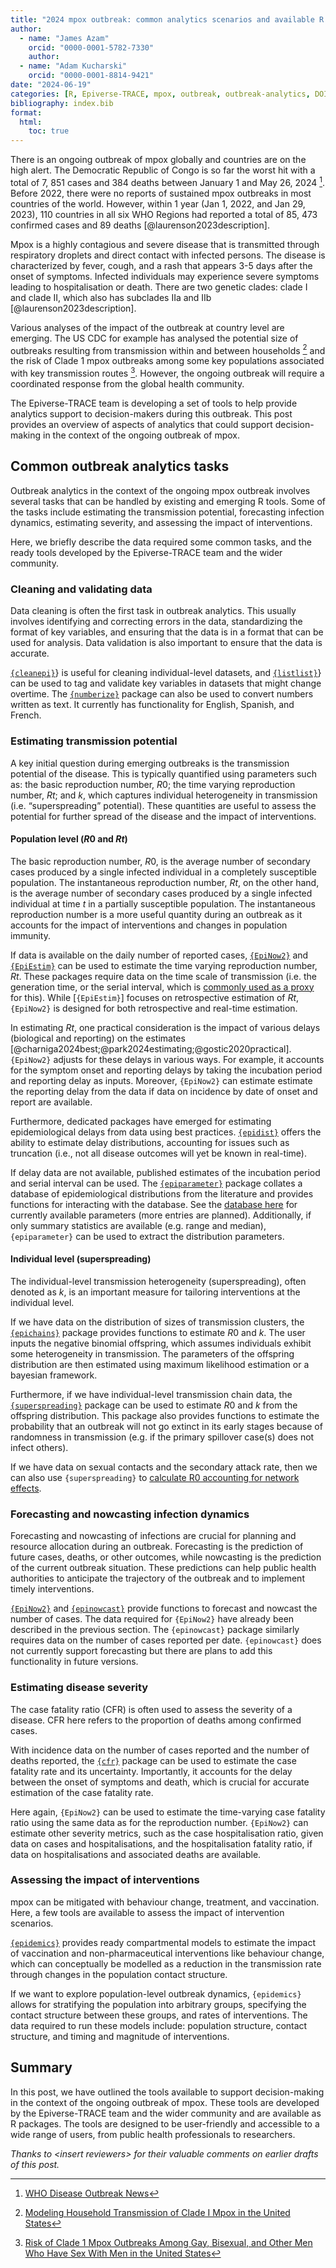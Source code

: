 ```yaml
---
title: "2024 mpox outbreak: common analytics scenarios and available R tools"
author:
  - name: "James Azam"
    orcid: "0000-0001-5782-7330"
    author:
  - name: "Adam Kucharski"
    orcid: "0000-0001-8814-9421"
date: "2024-06-19"
categories: [R, Epiverse-TRACE, mpox, outbreak, outbreak-analytics, DOI]
bibliography: index.bib
format:
  html: 
    toc: true
---
```


There is an ongoing outbreak of mpox globally and countries are on the high alert. The Democratic Republic of Congo is so far the worst hit with a total of 7, 851 cases and 384 deaths between January 1 and May 26, 2024 [^1]. Before 2022, there were no reports of sustained mpox outbreaks in most countries of the world. However, within 1 year (Jan 1, 2022, and Jan 29, 2023), 110 countries in all six WHO Regions had reported a total of 85, 473 confirmed cases and 89 deaths [@laurenson2023description].

Mpox is a highly contagious and severe disease that is transmitted through respiratory droplets and direct contact with infected persons. The disease is characterized by fever, cough, and a rash that appears 3-5 days after the onset of symptoms. Infected individuals may experience severe symptoms leading to hospitalisation or death. There are two genetic clades: clade I and clade II, which also has subclades IIa and IIb [@laurenson2023description].

Various analyses of the impact of the outbreak at country level are emerging. The US CDC for example has analysed the potential size of outbreaks resulting from transmission within and between households [^2] and the risk of Clade 1 mpox outbreaks among some key populations associated with key transmission routes [^3]. However, the ongoing outbreak will require a coordinated response from the global health community.

The Epiverse-TRACE team is developing a set of tools to help provide analytics support to decision-makers during this outbreak. This post provides an overview of aspects of analytics that could support decision-making in the context of the ongoing outbreak of mpox.

## Common outbreak analytics tasks

Outbreak analytics in the context of the ongoing mpox outbreak involves several tasks that can be handled by existing and emerging R tools. Some of the tasks include estimating the transmission potential, forecasting infection dynamics, estimating severity, and assessing the impact of interventions.

Here, we briefly describe the data required some common tasks, and the ready tools developed by the Epiverse-TRACE team and the wider community.

### Cleaning and validating data

::: {.callout .callout-info}
Data cleaning is often the first task in outbreak analytics. This usually involves identifying and correcting errors in the data, standardizing the format of key variables, and ensuring that the data is in a format that can be used for analysis. Data validation is also important to ensure that the data is accurate.
:::

[`{cleanepi}`](https://epiverse-trace.github.io/cleanepi/)} is useful for cleaning individual-level datasets, and [`{listlist}`](https://epiverse-trace.github.io/linelist/)} can be used to tag and validate key variables in datasets that might change overtime. The [`{numberize}`](https://epiverse-trace.github.io/numberize/) package can also be used to convert numbers written as text. It currently has functionality for English, Spanish, and French.

### Estimating transmission potential

::: {.callout .callout-info}
A key initial question during emerging outbreaks is the transmission potential of the disease. This is typically quantified using parameters such as: the basic reproduction number, $R0$; the time varying reproduction number, $Rt$; and $k$, which captures individual heterogeneity in transmission (i.e. "superspreading" potential). These quantities are useful to assess the potential for further spread of the disease and the impact of interventions.
:::

#### Population level ($R0$ and $Rt$)

The basic reproduction number, $R0$, is the average number of secondary cases produced by a single infected individual in a completely susceptible population. The instantaneous reproduction number, $Rt$, on the other hand, is the average number of secondary cases produced by a single infected individual at time $t$ in a partially susceptible population. The instantaneous reproduction number is a more useful quantity during an outbreak as it accounts for the impact of interventions and changes in population immunity.

If data is available on the daily number of reported cases, [`{EpiNow2}`](https://epiforecasts.io/EpiNow2/) and  [`{EpiEstim}`](https://mrc-ide.github.io/EpiEstim/) can be used to estimate the time varying reproduction number, $Rt$. These packages require data on the time scale of transmission (i.e. the generation time, or the serial interval, which is [commonly used as a proxy](https://royalsocietypublishing.org/doi/10.1098/rsif.2020.0756) for this). While [`{EpiEstim}`] focuses on retrospective estimation of $Rt$, `{EpiNow2}` is designed for both retrospective and real-time estimation.

In estimating $Rt$, one practical consideration is the impact of various delays (biological and reporting) on the estimates [@charniga2024best;@park2024estimating;@gostic2020practical]. `{EpiNow2}` adjusts for these delays in various ways. For example, it accounts for the symptom onset and reporting delays by taking the incubation period and reporting delay as inputs. Moreover, `{EpiNow2}` can estimate estimate the reporting delay from the data if data on incidence by date of onset and report are available.

Furthermore, dedicated packages have emerged for estimating epidemiological delays from data using best practices. [`{epidist}`](https://epidist.epinowcast.org/articles/epidist.html) offers the ability to estimate delay distributions, accounting for issues such as truncation (i.e., not all disease outcomes will yet be known in real-time).

If delay data are not available, published estimates of the incubation period and serial interval can be used. The [`{epiparameter}`](https://epiverse-trace.github.io/epiparameter/) package collates a database of epidemiological distributions from the literature and provides functions for interacting with the database. See the [database here](https://epiverse-trace.github.io/epiparameter/dev/articles/database) for currently available parameters (more entries are planned). Additionally, if only summary statistics are available (e.g. range and median), `{epiparameter}` can be used to extract the distribution parameters.

#### Individual level (superspreading)

::: {.callout .callout-info}
The individual-level transmission heterogeneity (superspreading), often denoted as $k$, is an important measure for tailoring interventions at the individual level.
:::

If we have data on the distribution of sizes of transmission clusters, the [`{epichains}`](https://epiverse-trace.github.io/epichains/) package provides functions to estimate $R0$ and $k$. The user inputs the negative binomial offspring, which assumes individuals exhibit some heterogeneity in transmission. The parameters of the offspring distribution are then estimated using maximum likelihood estimation or a bayesian framework.

Furthermore, if we have individual-level transmission chain data, the [`{superspreading}`](https://epiverse-trace.github.io/superspreading/) package can be used to estimate $R0$ and $k$ from the offspring distribution. This package also provides functions to estimate the probability that an outbreak will not go extinct in its early stages because of randomness in transmission (e.g. if the primary spillover case(s) does not infect others).

If we have data on sexual contacts and the secondary attack rate, then we can also use `{superspreading}` to [calculate R0 accounting for network effects](https://epiverse-trace.github.io/superspreading/articles/heterogeneous_network_outbreaks.html).

### Forecasting and nowcasting infection dynamics

::: {.callout .callout-info}
Forecasting and nowcasting of infections are crucial for planning and resource allocation during an outbreak. Forecasting is the prediction of future cases, deaths, or other outcomes, while nowcasting is the prediction of the current outbreak situation. These predictions can help public health authorities to anticipate the trajectory of the outbreak and to implement timely interventions.
:::

[`{EpiNow2}`](https://epiforecasts.io/EpiNow2/) and [`{epinowcast}`](https://package.epinowcast.org/) provide functions to forecast and nowcast the number of cases. The data required for `{EpiNow2}` have already been described in the previous section. The `{epinowcast}` package similarly requires data on the number of cases reported per date. `{epinowcast}` does not currently support forecasting but there are plans to add this functionality in future versions.

### Estimating disease severity

::: {.callout .callout-info}
The case fatality ratio (CFR) is often used to assess the severity of a disease. CFR here refers to the proportion of deaths among confirmed cases.
:::

With incidence data on the number of cases reported and the number of deaths reported, the [`{cfr}`](https://epiverse-trace.github.io/cfr/) package can be used to estimate the case fatality rate and its uncertainty. Importantly, it accounts for the delay between the onset of symptoms and death, which is crucial for accurate estimation of the case fatality rate.

Here again, `{EpiNow2}` can be used to estimate the time-varying case fatality ratio using the same data as for the reproduction number. `{EpiNow2}` can estimate other severity metrics, such as the case hospitalisation ratio, given data on cases and hospitalisations, and the hospitalisation fatality ratio, if data on hospitalisations and associated deaths are available.

### Assessing the impact of interventions

::: {.callout .callout-info}
mpox can be mitigated with behaviour change, treatment, and vaccination. Here, a few tools are available to assess the impact of intervention scenarios.
:::

[`{epidemics}`](https://epiverse-trace.github.io/epidemics/) provides ready compartmental models to estimate the impact of vaccination and non-pharmaceutical interventions like behaviour change, which can conceptually be modelled as a reduction in the transmission rate through changes in the population contact structure.

If we want to explore population-level outbreak dynamics, `{epidemics}` allows for stratifying the population into arbitrary groups, specifying the contact structure between these groups, and rates of interventions. The data required to run these models include: population structure, contact structure, and timing and magnitude of interventions.

## Summary

In this post, we have outlined the tools available to support decision-making in the context of the ongoing outbreak of mpox. These tools are developed by the Epiverse-TRACE team and the wider community and are available as R packages. The tools are designed to be user-friendly and accessible to a wide range of users, from public health professionals to researchers.

[^1]: [WHO Disease Outbreak News](https://www.who.int/emergencies/disease-outbreak-news/item/2024-DON522)
[^2]: [Modeling Household Transmission of Clade I Mpox in the United States](https://www.cdc.gov/forecast-outbreak-analytics/about/modeling-forecasting/mpox-transmission.html)
[^3]: [Risk of Clade 1 Mpox Outbreaks Among Gay, Bisexual, and Other Men Who Have Sex With Men in the United States](https://www.cdc.gov/forecast-outbreak-analytics/about/modeling-forecasting/mpox-gbmsm-technical-brief.html)

*Thanks to \<insert reviewers>\ for their valuable comments on earlier drafts of this post.*
